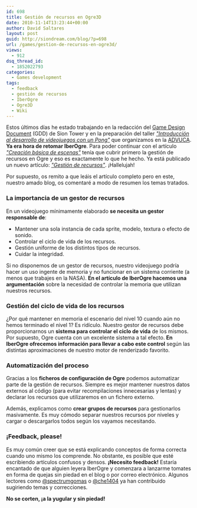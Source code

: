 ```yaml
---
id: 698
title: Gestión de recursos en Ogre3D
date: 2010-11-14T13:23:44+00:00
author: David Saltares
layout: post
guid: http://siondream.com/blog/?p=698
url: /games/gestion-de-recursos-en-ogre3d/
views:
  - 912
dsq_thread_id:
  - 1852022793
categories:
  - Games development
tags:
  - feedback
  - gestión de recursos
  - IberOgre
  - Ogre3D
  - Wiki
---
```


Estos últimos días he estado trabajando en la redacción del [Game Design Document](/proyectos/pfc/sion-tower/game-design-document/) (GDD) de Sion Tower y en la preparación del taller [*"Introducción al desarrollo de videojuegos con un Pong"*](/proyectos/pfc/desarrollo-de-videojuegos-con-un-pong/) que organizamos en la [ADVUCA](/proyectos/presentacion-de-la-advuca/). **Ya era hora de retomar IberOgre**. Para poder continuar con el artículo [*"Creación básica de escenas"*](http://osl2.uca.es/iberogre/index.php/Creaci%C3%B3n_b%C3%A1sica_de_escenas) tenía que cubrir primero la gestión de recursos en Ogre y eso es exactamente lo que he hecho. Ya está publicado un nuevo artículo: [*"Gestión de recursos"*](http://osl2.uca.es/iberogre/index.php/Gesti%C3%B3n_de_recursos). ¡Hallelujah!

Por supuesto, os remito a que leáis el artículo completo pero en este, nuestro amado blog, os comentaré a modo de resumen los temas tratados.

### La importancia de un gestor de recursos

En un videojuego mínimamente elaborado **se necesita un gestor responsable de**:

*   Mantener una sola instancia de cada sprite, modelo, textura o efecto de sonido.
*   Controlar el ciclo de vida de los recursos.
*   Gestión uniforme de los distintos tipos de recursos.
*   Cuidar la integridad.

Si no disponemos de un gestor de recursos, nuestro videojuego podría hacer un uso ingente de memoria y no funcionar en un sistema corriente (a menos que trabajes en la NASA). **En el artículo de IberOgre hacemos una argumentación** sobre la necesidad de controlar la memoria que utilizan nuestros recursos.

### Gestión del ciclo de vida de los recursos

¿Por qué mantener en memoria el escenario del nivel 10 cuando aún no hemos terminado el nivel 1? Es ridículo. Nuestro gestor de recursos debe proporcionarnos un **sistema para controlar el ciclo de vida** de los mismos. Por supuesto, Ogre cuenta con un excelente sistema a tal efecto. **En IberOgre ofrecemos información para llevar a cabo este control** según las distintas aproximaciones de nuestro motor de renderizado favorito.

### Automatización del proceso

Gracias a los **ficheros de configuración de Ogre** podemos automatizar parte de la gestión de recursos. Siempre es mejor mantener nuestros datos externos al código (para evitar recompilaciones innecesarias y lentas) y declarar los recursos que utilizaremos en un fichero externo.

Además, explicamos como **crear grupos de recursos** para gestionarlos masivamente. Es muy cómodo separar nuestros recursos por niveles y cargar o descargarlos todos según los vayamos necesitando.

### ¡Feedback, please!

Es muy común creer que se está explicando conceptos de forma correcta cuando uno mismo los comprende. No obstante, es posible que esté escribiendo artículos confusos y densos. **¡Necesito feedback!** Estaría encantado de que alguien leyera IberOgre y comenzara a lanzarme tomates en forma de quejas sin piedad en el blog o por correo electrónico. Algunos lectores como [@spectrumgomas](http://twitter.com/#!/spectrumgomas) o [@che1404](http://twitter.com/#!/che1404) ya han contribuido sugiriendo temas y correcciones.

**No se corten, ¡a la yugular y sin piedad!**